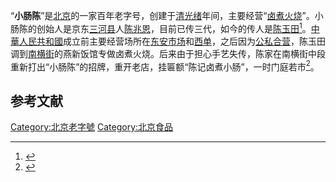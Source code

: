 {{Coord|39.8802024|116.4204264|type:landmark_region:CN-11_source:GoogleMaps|display=title}}
“'''小肠陈'''”是[[北京|北京]]的一家百年老字号，创建于[[清朝|清]][[光绪|光绪]]年间，主要经营“[[卤煮火烧|卤煮火烧]]”。小肠陈的创始人是京东[[三河县|三河县]]人[[陈兆恩|陈兆恩]]，目前已传三代，如今的传人是[[陈玉田|陈玉田]]<ref name="小肠陈”将拆　老食客热捧">{{cite web|url=http://news.xinhuanet.com/food/2009-06/05/content_11490746.htm|title=“小肠陈”将拆　老食客热捧|accessdate=2009-12-14|work=北京青年报|archive-date=2010-11-21|archive-url=https://web.archive.org/web/20101121083019/http://news.xinhuanet.com/food/2009-06/05/content_11490746.htm|dead-url=no}}</ref>。[[中華人民共和國|中華人民共和國]]成立前主要经营场所在[[东安市场|东安市场]]和[[西单|西单]]，之后因为[[公私合营|公私合营]]，陈玉田调到[[南横街|南横街]]的燕新饭馆专做卤煮火烧。后来由于担心手艺失传，陈家在南横街中段重新打出“小肠陈”的招牌，重开老店，挂匾额“陈记卤煮小肠”，一时门庭若市<ref name="老北京前门小肠陈">{{cite web|url=http://city.finance.sina.com.cn/city/2005-11-08/60607.html|title=“老北京前门小肠陈|accessdate=2009-12-14|work=新浪|archive-date=2007-01-17|archive-url=https://web.archive.org/web/20070117000658/http://city.finance.sina.com.cn/city/2005-11-08/60607.html|dead-url=no}}</ref>。

==参考文献==
{{reflist|2}}

{{老北京城}}

[[Category:北京老字號|Category:北京老字號]]
[[Category:北京食品|Category:北京食品]]